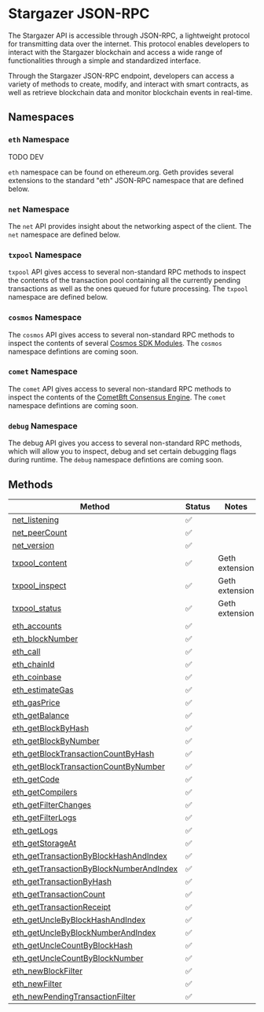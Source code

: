# Stargazer JSON-RPC

The Stargazer API is accessible through JSON-RPC, a lightweight protocol for 
transmitting data over the internet. This protocol enables developers to 
interact with the Stargazer blockchain and access a wide range of 
functionalities through a simple and standardized interface.

Through the Stargazer JSON-RPC endpoint, developers can access a variety of 
methods to create, modify, and interact with smart contracts, as well as 
retrieve blockchain data and monitor blockchain events in real-time.

## Namespaces

### `eth` Namespace
TODO DEV

`eth` namespace can be found on ethereum.org. Geth provides several extensions to the standard "eth" JSON-RPC namespace that are defined below.

### `net` Namespace
The `net` API provides insight about the networking aspect of the client. The `net` namespace are defined below.

### `txpool` Namespace
`txpool` API gives access to several non-standard RPC methods to inspect the contents of the transaction 
pool containing all the currently pending transactions as well as the ones queued for future processing.
The `txpool` namespace are defined below.

### `cosmos` Namespace
The `cosmos` API gives access to several non-standard RPC methods to inspect the contents of
several [Cosmos SDK Modules](https://docs.cosmos.network/main/building-modules/intro). The `cosmos` namespace defintions are coming soon.

### `comet` Namespace
The `comet` API gives access to several non-standard RPC methods to inspect the contents of
the [CometBft Consensus Engine](https://github.com/cometbft/cometbft). The `comet` namespace defintions are coming soon.

### `debug` Namespace
The debug API gives you access to several non-standard RPC methods, which will allow you to inspect, debug and set certain debugging flags during runtime.
The `debug` namespace defintions are coming soon.

## Methods 

Method | Status | Notes
------ | ------ | -----
[net_listening] | ✅ |
[net_peerCount] | ✅ |
[net_version] | ✅ |
[txpool_content] | ✅ | Geth extension
[txpool_inspect] | ✅ | Geth extension
[txpool_status] | ✅ | Geth extension
[eth_accounts] | ✅ |
[eth_blockNumber] | ✅ |
[eth_call] | ✅ |
[eth_chainId] | ✅ |
[eth_coinbase] | ✅ |
[eth_estimateGas] | ✅ |
[eth_gasPrice] | ✅ |
[eth_getBalance] | ✅ |
[eth_getBlockByHash] | ✅ |
[eth_getBlockByNumber] | ✅ |
[eth_getBlockTransactionCountByHash] | ✅ |
[eth_getBlockTransactionCountByNumber] | ✅ |
[eth_getCode] | ✅ |
[eth_getCompilers] | ✅ |
[eth_getFilterChanges] | ✅ |
[eth_getFilterLogs] | ✅ |
[eth_getLogs] | ✅ |
[eth_getStorageAt] | ✅ |
[eth_getTransactionByBlockHashAndIndex] | ✅ |
[eth_getTransactionByBlockNumberAndIndex] | ✅ |
[eth_getTransactionByHash] | ✅ |
[eth_getTransactionCount] | ✅ |
[eth_getTransactionReceipt] | ✅ |
[eth_getUncleByBlockHashAndIndex] | ✅ |
[eth_getUncleByBlockNumberAndIndex] | ✅ |
[eth_getUncleCountByBlockHash] | ✅ |
[eth_getUncleCountByBlockNumber] | ✅ |
[eth_newBlockFilter] | ✅ |
[eth_newFilter] | ✅ |
[eth_newPendingTransactionFilter] | ✅ |

[net_listening]: https://ethereum.org/en/developers/docs/apis/json-rpc/#net_listening
[net_peerCount]: https://ethereum.org/en/developers/docs/apis/json-rpc/#net_peercount
[net_version]: https://ethereum.org/en/developers/docs/apis/json-rpc/#net_version
[txpool_content]: https://geth.ethereum.org/docs/interacting-with-geth/rpc/ns-txpool#txpool-content
[txpool_inspect]: https://geth.ethereum.org/docs/interacting-with-geth/rpc/ns-txpool#txpool-inspect
[txpool_status]: https://geth.ethereum.org/docs/interacting-with-geth/rpc/ns-txpool#txpool-status
[eth_accounts]: https://ethereum.org/en/developers/docs/apis/json-rpc/#eth_accounts
[eth_blockNumber]: https://ethereum.org/en/developers/docs/apis/json-rpc/#eth_blocknumber
[eth_call]: https://ethereum.org/en/developers/docs/apis/json-rpc/#eth_call
[eth_chainId]: https://eips.ethereum.org/EIPS/eip-695
[eth_coinbase]: https://ethereum.org/en/developers/docs/apis/json-rpc/#eth_coinbase
[eth_estimateGas]: https://ethereum.org/en/developers/docs/apis/json-rpc/#eth_estimategas
[eth_gasPrice]: https://ethereum.org/en/developers/docs/apis/json-rpc/#eth_gasprice
[eth_getBalance]: https://ethereum.org/en/developers/docs/apis/json-rpc/#eth_getbalance
[eth_getBlockByHash]: https://ethereum.org/en/developers/docs/apis/json-rpc/#eth_getblockbyhash
[eth_getBlockByNumber]: https://ethereum.org/en/developers/docs/apis/json-rpc/#eth_getblockbynumber
[eth_getBlockTransactionCountByHash]: https://ethereum.org/en/developers/docs/apis/json-rpc/#eth_getblocktransactioncountbyhash
[eth_getBlockTransactionCountByNumber]: https://ethereum.org/en/developers/docs/apis/json-rpc/#eth_getblocktransactioncountbynumber
[eth_getCode]: https://ethereum.org/en/developers/docs/apis/json-rpc/#eth_getcode
[eth_getCompilers]: https://ethereum.org/en/developers/docs/apis/json-rpc/#eth_getcompilers
[eth_getFilterChanges]: https://ethereum.org/en/developers/docs/apis/json-rpc/#eth_getfilterchanges
[eth_getFilterLogs]: https://ethereum.org/en/developers/docs/apis/json-rpc/#eth_getfilterlogs
[eth_getLogs]: https://ethereum.org/en/developers/docs/apis/json-rpc/#eth_getlogs
[eth_getProof]: https://eips.ethereum.org/EIPS/eip-1186
[eth_getStorageAt]: https://ethereum.org/en/developers/docs/apis/json-rpc/#eth_getstorageat
[eth_getTransactionByBlockHashAndIndex]: https://ethereum.org/en/developers/docs/apis/json-rpc/#eth_gettransactionbyblockhashandindex
[eth_getTransactionByBlockNumberAndIndex]: https://ethereum.org/en/developers/docs/apis/json-rpc/#eth_gettransactionbyblocknumberandindex
[eth_getTransactionByHash]: https://ethereum.org/en/developers/docs/apis/json-rpc/#eth_gettransactionbyhash
[eth_getTransactionCount]: https://ethereum.org/en/developers/docs/apis/json-rpc/#eth_gettransactioncount
[eth_getTransactionReceipt]: https://ethereum.org/en/developers/docs/apis/json-rpc/#eth_gettransactionreceipt
[eth_getUncleByBlockHashAndIndex]: https://ethereum.org/en/developers/docs/apis/json-rpc/#eth_getunclebyblockhashandindex
[eth_getUncleByBlockNumberAndIndex]: https://ethereum.org/en/developers/docs/apis/json-rpc/#eth_getunclebyblocknumberandindex
[eth_getUncleCountByBlockHash]: https://ethereum.org/en/developers/docs/apis/json-rpc/#eth_getunclecountbyblockhash
[eth_getUncleCountByBlockNumber]: https://ethereum.org/en/developers/docs/apis/json-rpc/#eth_getunclecountbyblocknumber
[eth_newBlockFilter]: https://ethereum.org/en/developers/docs/apis/json-rpc/#eth_newblockfilter
[eth_newFilter]: https://ethereum.org/en/developers/docs/apis/json-rpc/#eth_newfilter
[eth_newPendingTransactionFilter]: https://openethereum.github.io/JSONRPC-eth-module.html#eth_newpendingtransactionfilter
